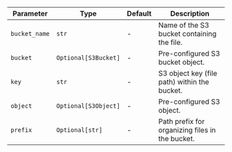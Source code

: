 | Parameter | Type | Default | Description |
| --- | --- | --- | --- |
| `bucket_name` | `str` | - | Name of the S3 bucket containing the file. |
| `bucket` | `Optional[S3Bucket]` | - | Pre-configured S3 bucket object. |
| `key` | `str` | - | S3 object key (file path) within the bucket. |
| `object` | `Optional[S3Object]` | - | Pre-configured S3 object. |
| `prefix` | `Optional[str]` | - | Path prefix for organizing files in the bucket. |
